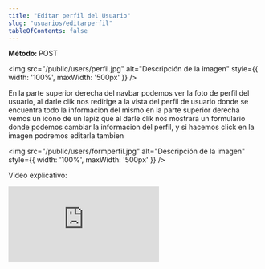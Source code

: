 ```yaml
---
title: "Editar perfil del Usuario"
slug: "usuarios/editarperfil"
tableOfContents: false
---
```



<p>
  <strong>Método: </strong>
  <span class="sl-badge caution small astro-avdet4wd">POST</span>
</p>

<Tabs>
  <TabItem label="Endpoint">
    <ApiEndpoint url={`/perfil`}/>
  </TabItem>
</Tabs>

<img src="/public/users/perfil.jpg" alt="Descripción de la imagen" style={{ width: '100%', maxWidth: '500px' }} />

En la parte superior derecha del navbar podemos ver la foto de perfil del usuario, al darle clik nos redirige a la vista del perfil 
de usuario donde se encuentra todo la informacion del mismo en la parte superior derecha vemos un icono de un lapiz que al darle clik nos mostrara 
un formulario donde podemos cambiar la informacion del perfil, y si hacemos click en la imagen podremos editarla tambien

<img src="/public/users/formperfil.jpg" alt="Descripción de la imagen" style={{ width: '100%', maxWidth: '500px' }} />

Video explicativo: 
<div style={{ display: "flex", justifyContent: "center" }}>
  <iframe
    style={{ height: "500px", width: "100%" }}
    src="https://www.youtube.com/embed/SegLw599yxo"
    title="Tutorial"
    frameBorder="0"
    allow="accelerometer; autoplay; clipboard-write; encrypted-media; gyroscope; picture-in-picture"
    allowFullScreen
  ></iframe>
</div>

